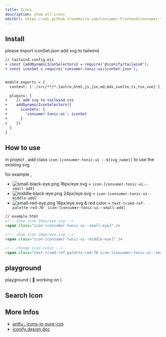 ```yaml
---
title: Icons
description: show all icons
editUrl: https://adc.github.trendmicro.com/Consumer-Frontend/consumer-tonic-ui/blob/dev/astro/src/content/docs/intro/icon.mdx
---
```


## Install

please import iconSet.json add svg to tailwind

```diff lang="js"
// tailwind.config.mjs
+ const {addDynamicIconSelectors} = require('@iconify/tailwind');
+ const iconSet = require('consumer-tonic-ui/iconSet.json');


module.exports = {
  content: ['./src/**/*.{astro,html,js,jsx,md,mdx,svelte,ts,tsx,vue}'],

  plugins: [
+    // add svg to tailwind css
+    addDynamicIconSelectors({
+      iconSets: {
+        'consumer-tonic-ui': iconSet
+      }
+    })
  ]
}
```

## How to use

in project , add class `icon-[consumer-tonic-ui --${svg_name}]` to use the existing svg

for example ,

- ![small-black-eye.png](../../../assets/screenshot/small-black-eye.png) 16px/eye.svg = `icon-[consumer-tonic-ui--small-add]`
- ![middle-black-eye.png](../../../assets/screenshot/middle-black-eye.png) 24px/eye.svg = `icon-[consumer-tonic-ui--middle-add]`
- ![small-red-eye.png](../../../assets/screenshot/small-red-eye.png) 16px/eye.svg & red color = `text-tcsmd-ref-palette-red-70  icon-[consumer-tonic-ui--small-add]`

```html
// example.html
<!-- show icon 16px/eye.svg -->
<span class="icon-[consumer-tonic-ui--small-eye]" />

<!-- show icon 24px/eye.svg -->
<span class="icon-[consumer-tonic-ui--middle-eye]" />

<!-- change icon color -->
<span class="text-tcsmd-ref-palette-red-70 icon-[consumer-tonic-ui--small-add]" />
```

## playground

playground ( 🚧 working on )

## Search Icon


<IconPreview
  class='relative'
  client:only="vue"
  smallIconNames={smallIconNames}
  middleIconNames={middleIconNames}
/>

## More Infos

- [antfu : icons-in-pure-css](https://antfu.me/posts/icons-in-pure-css)
- [iconify.design doc](https://iconify.design/docs/libraries/tools/import/directory.html)
